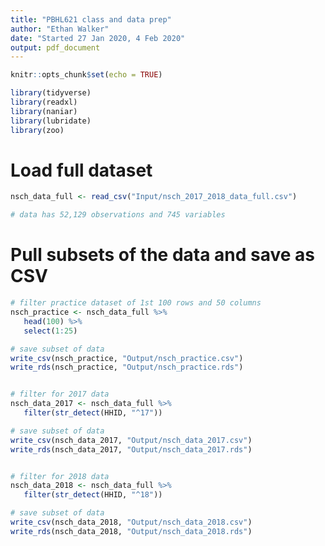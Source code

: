 ```yaml
---
title: "PBHL621 class and data prep"
author: "Ethan Walker"
date: "Started 27 Jan 2020, 4 Feb 2020"
output: pdf_document
---
```


```r
knitr::opts_chunk$set(echo = TRUE)
```

```r
library(tidyverse)
library(readxl)
library(naniar)
library(lubridate)
library(zoo)
```

# Load full dataset
```r
nsch_data_full <- read_csv("Input/nsch_2017_2018_data_full.csv")

# data has 52,129 observations and 745 variables
```

# Pull subsets of the data and save as CSV
```r
# filter practice dataset of 1st 100 rows and 50 columns
nsch_practice <- nsch_data_full %>% 
   head(100) %>% 
   select(1:25)

# save subset of data
write_csv(nsch_practice, "Output/nsch_practice.csv")
write_rds(nsch_practice, "Output/nsch_practice.rds")


# filter for 2017 data
nsch_data_2017 <- nsch_data_full %>% 
   filter(str_detect(HHID, "^17"))

# save subset of data
write_csv(nsch_data_2017, "Output/nsch_data_2017.csv")
write_rds(nsch_data_2017, "Output/nsch_data_2017.rds")


# filter for 2018 data
nsch_data_2018 <- nsch_data_full %>% 
   filter(str_detect(HHID, "^18"))

# save subset of data
write_csv(nsch_data_2018, "Output/nsch_data_2018.csv")
write_rds(nsch_data_2018, "Output/nsch_data_2018.rds")
```
